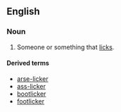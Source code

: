 ==English==

===Noun===
{{en-noun}}

# Someone or something that [[lick]]s.

====Derived terms====
*[[arse-licker]]
*[[ass-licker]]
*[[bootlicker]]
*[[footlicker]]